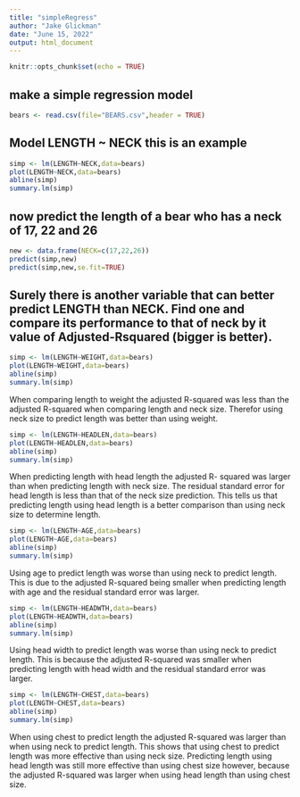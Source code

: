 ```yaml
---
title: "simpleRegress"
author: "Jake Glickman"
date: "June 15, 2022"
output: html_document
---
```


```r
knitr::opts_chunk$set(echo = TRUE)
```

## make a simple regression model

```r
bears <- read.csv(file="BEARS.csv",header = TRUE)
```

## Model LENGTH ~ NECK  this is an example  

```r
simp <- lm(LENGTH~NECK,data=bears)
plot(LENGTH~NECK,data=bears)
abline(simp)
summary.lm(simp)
```

## now predict the length of a bear who has a neck of 17, 22 and 26


```r
new <- data.frame(NECK=c(17,22,26))
predict(simp,new)
predict(simp,new,se.fit=TRUE)
```


## Surely there is another variable that can better predict LENGTH than NECK. Find one and compare its performance to that of neck by it value of Adjusted-Rsquared (bigger is better).


```r
simp <- lm(LENGTH~WEIGHT,data=bears)
plot(LENGTH~WEIGHT,data=bears)
abline(simp)
summary.lm(simp)
```

When comparing length to weight the adjusted R-squared was less than the adjusted R-squared when comparing length and neck size. Therefor using neck size to predict length was better than using weight.


```r
simp <- lm(LENGTH~HEADLEN,data=bears)
plot(LENGTH~HEADLEN,data=bears)
abline(simp)
summary.lm(simp)
```
When predicting length with head length the adjusted R- squared was larger than when predicting length with neck size. The residual standard error for head length is less than that of the neck size prediction. This tells us that predicting length using head length is a better comparison than using neck size to determine length.


```r
simp <- lm(LENGTH~AGE,data=bears)
plot(LENGTH~AGE,data=bears)
abline(simp)
summary.lm(simp)
```

Using age to predict length was worse than using neck to predict length. This is due to the adjusted R-squared being smaller when predicting length with age and the residual standard error was larger.


```r
simp <- lm(LENGTH~HEADWTH,data=bears)
plot(LENGTH~HEADWTH,data=bears)
abline(simp)
summary.lm(simp)
```

Using head width to predict length was worse than using neck to predict length. This is because the adjusted R-squared was smaller when predicting length with head width and the residual standard error was larger.


```r
simp <- lm(LENGTH~CHEST,data=bears)
plot(LENGTH~CHEST,data=bears)
abline(simp)
summary.lm(simp)
```

When using chest to predict length the adjusted R-squared was larger than when using neck to predict length. This shows that using chest to predict length was more effective than using neck size.
Predicting length using head length was still more effective than using chest size however, because the adjusted R-squared was larger when using head length than using chest size.
